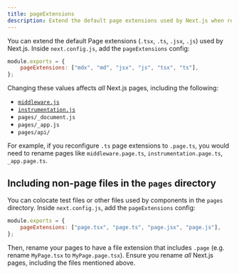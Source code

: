 ```yaml
---
title: pageExtensions
description: Extend the default page extensions used by Next.js when resolving pages in the Pages Router.
---
```


You can extend the default Page extensions (`.tsx`, `.ts`, `.jsx`, `.js`) used by Next.js. Inside `next.config.js`, add the `pageExtensions` config:

```js filename="next.config.js"
module.exports = {
	pageExtensions: ["mdx", "md", "jsx", "js", "tsx", "ts"],
};
```

Changing these values affects _all_ Next.js pages, including the following:

-   [`middleware.js`](/docs/pages/building-your-application/routing/middleware)
-   [`instrumentation.js`](/docs/pages/building-your-application/optimizing/instrumentation)
-   `pages/_document.js`
-   `pages/_app.js`
-   `pages/api/`

For example, if you reconfigure `.ts` page extensions to `.page.ts`, you would need to rename pages like `middleware.page.ts`, `instrumentation.page.ts`, `_app.page.ts`.

## Including non-page files in the `pages` directory

You can colocate test files or other files used by components in the `pages` directory. Inside `next.config.js`, add the `pageExtensions` config:

```js filename="next.config.js"
module.exports = {
	pageExtensions: ["page.tsx", "page.ts", "page.jsx", "page.js"],
};
```

Then, rename your pages to have a file extension that includes `.page` (e.g. rename `MyPage.tsx` to `MyPage.page.tsx`). Ensure you rename _all_ Next.js pages, including the files mentioned above.
